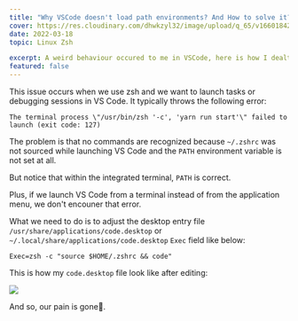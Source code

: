 ```yaml
---
title: "Why VSCode doesn't load path environments? And How to solve it?"
cover: https://res.cloudinary.com/dhwkzyl32/image/upload/q_65/v1660184269/radanfolio/posts/solve-vscode-path-env-in-tasks-and-debug/pexels-miguel-%C3%A1-padri%C3%B1%C3%A1n-19677_klvavz.jpg
date: 2022-03-18
topic: Linux Zsh

excerpt: A weird behaviour occured to me in VSCode, here is how I dealt with it.
featured: false
---
```


This issue occurs when we use zsh and we want to launch tasks or debugging sessions in VS Code. It typically throws the following error:

```bash:terminal
The terminal process \"/usr/bin/zsh '-c', 'yarn run start'\" failed to launch (exit code: 127)
```

The problem is that no commands are recognized because `~/.zshrc` was not sourced while launching VS Code and the `PATH` environment variable is not set at all.

But notice that within the integrated terminal, `PATH` is correct.

Plus, if we launch VS Code from a terminal instead of from the application menu, we don't encouner that error.

What we need to do is to adjust the desktop entry file `/usr/share/applications/code.desktop` or `~/.local/share/applications/code.desktop` `Exec` field like below:

```bash:bash
Exec=zsh -c "source $HOME/.zshrc && code"
```

This is how my `code.desktop` file look like after editing: 

![](https://res.cloudinary.com/dhwkzyl32/image/upload/q_65/v1660183932/radanfolio/posts/solve-vscode-path-env-in-tasks-and-debug/Screenshot_20220318_092531_dlj91o.png)

And so, our pain is gone🤗.
